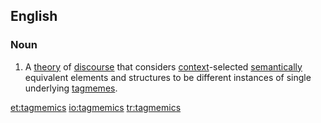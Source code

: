==English==

===Noun===
{{wikipedia}}
{{en-noun|-}}

# {{label|en|linguistics}} A [[theory]] of [[discourse]] that considers [[context]]-selected [[semantics|semantically]] equivalent elements and structures to be different instances of single underlying [[tagmeme]]s.

[[et:tagmemics]]
[[io:tagmemics]]
[[tr:tagmemics]]